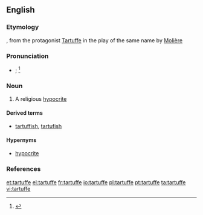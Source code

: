 ==English==

===Etymology===
{{etyl|fr}}, from the protagonist [[w:Tartuffe|Tartuffe]] in the play of the same name by [[w:Molière|Molière]]

===Pronunciation===
* {{IPA|/tɑɹˈtuːf/|/tɑɹˈtʊf/}}; {{X-SAMPA|/tAr"tu:f/|/tAr"tUf/}}<ref>{{R:Dictionary.com}}</ref>

===Noun===
{{en-noun}}

# A religious [[hypocrite]]

====Derived terms====
* [[tartuffish]], [[tartufish]]

====Hypernyms====
* [[hypocrite]]

===References===
<references/>

[[et:tartuffe]]
[[el:tartuffe]]
[[fr:tartuffe]]
[[io:tartuffe]]
[[pl:tartuffe]]
[[pt:tartuffe]]
[[ta:tartuffe]]
[[vi:tartuffe]]